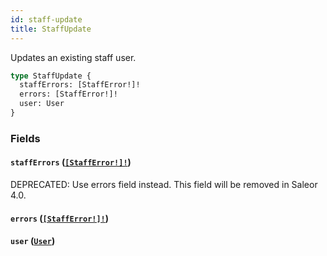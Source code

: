```yaml
---
id: staff-update
title: StaffUpdate
---
```


Updates an existing staff user.

```graphql
type StaffUpdate {
  staffErrors: [StaffError!]!
  errors: [StaffError!]!
  user: User
}
```

### Fields

#### `staffErrors` ([`[StaffError!]!`](../../../developer/api-reference/objects/staff-error))

<span class="badge badge--warning">DEPRECATED: Use errors field instead. This field will be removed in Saleor 4.0.</span>

#### `errors` ([`[StaffError!]!`](../../../developer/api-reference/objects/staff-error))

#### `user` ([`User`](../../../developer/api-reference/objects/user))
